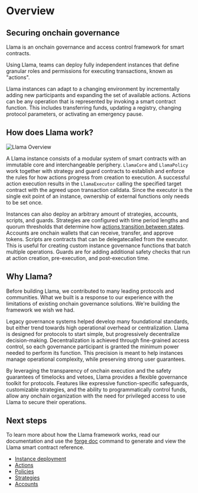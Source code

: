 # Overview

## Securing onchain governance

Llama is an onchain governance and access control framework for smart contracts.

Using Llama, teams can deploy fully independent instances that define granular roles and permissions for executing transactions, known as "actions".

Llama instances can adapt to a changing environment by incrementally adding new participants and expanding the set of available actions. Actions can be any operation that is represented by invoking a smart contract function. This includes transferring funds, updating a registry, changing protocol parameters, or activating an emergency pause.

## How does Llama work?

![Llama Overview](../diagrams/llama-overview.png)

A Llama instance consists of a modular system of smart contracts with an immutable core and interchangeable periphery. `LlamaCore` and `LlamaPolicy` work together with strategy and guard contracts to establish and enforce the rules for how actions progress from creation to execution. A successful action execution results in the `LlamaExecutor` calling the specified target contract with the agreed upon transaction calldata. Since the executor is the single exit point of an instance, ownership of external functions only needs to be set once.

Instances can also deploy an arbitrary amount of strategies, accounts, scripts, and guards. Strategies are configured with time period lengths and quorum thresholds that determine how [actions transition between states](/framework/actions#action-state). Accounts are onchain wallets that can receive, transfer, and approve tokens. Scripts are contracts that can be delegatecalled from the executor. This is useful for creating custom instance governance functions that batch multiple operations. Guards are for adding additional safety checks that run at action creation, pre-execution, and post-execution time.

## Why Llama?

Before building Llama, we contributed to many leading protocols and communities. What we built is a response to our experience with the limitations of existing onchain governance solutions. We're building the framework we wish we had.

Legacy governance systems helped develop many foundational standards, but either trend towards high operational overhead or centralization. Llama is designed for protocols to start simple, but progressively decentralize decision-making. Decentralization is achieved through fine-grained access control, so each governance participant is granted the minimum power needed to perform its function. This precision is meant to help instances manage operational complexity, while preserving strong user guarantees.

By leveraging the transparency of onchain execution and the safety guarantees of timelocks and vetoes, Llama provides a flexible governance toolkit for protocols. Features like expressive function-specific safeguards, customizable strategies, and the ability to programmatically control funds, allow any onchain organization with the need for privileged access to use Llama to secure their operations.

## Next steps

To learn more about how the Llama framework works, read our documentation and use the [forge doc](https://github.com/llamaxyz/llama#documentation) command to generate and view the Llama smart contract reference.

- [Instance deployment](/framework/instance-deployment)
- [Actions](/framework/actions)
- [Policies](/framework/policies)
- [Strategies](/framework/strategies)
- [Accounts](/framework/accounts)
